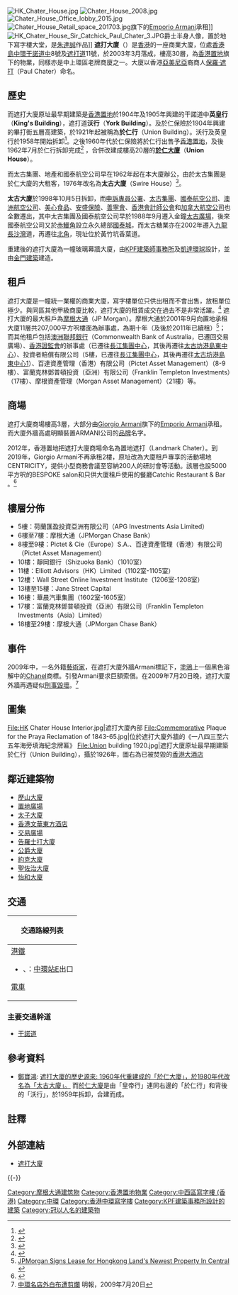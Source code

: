 {{noteTA
|1=zh-hant:聖佐治大廈; zh-hans:圣佐治大厦;
}}
[[File:HK_Chater_House.jpg|right]]
[[File:Chater_House_2008.jpg|right]]
[[File:Chater_House_Office_lobby_2015.jpg|right]]
[[File:Chater_House_Retail_space_201703.jpg|right]]旗下的[[Emporio_Armani|Emporio Armani]]承租]]
[[File:HK_Chater_House_Sir_Catchick_Paul_Chater_3.JPG|thumb]]爵士半身人像，置於地下寫字樓大堂，是[[朱達誠|朱達誠]]作品]]
'''遮打大廈'''（{{lang-en|Chater House}}）是[[香港|香港]]的一座商業大廈，位處[[香港島|香港島]][[中環|中環]][[干諾道|干諾道中]]8號及[[遮打道|遮打道]]11號，於2003年3月落成，樓高30層，為[[香港置地|香港置地]]旗下的物業，同樣亦是中上環區老牌商廈之一。大廈以香港[[亞美尼亞|亞美尼亞]]裔商人[[保羅·遮打|保羅·遮打]]（Paul Chater）命名。

==歷史==
而遮打大廈原址最早期建築是[[香港置地|香港置地]]於1904年及1905年興建的干諾道中'''英皇行'''（'''King's Building'''），遮打道'''沃行'''（'''York Building'''）。及於仁保險於1904年興建的畢打街五層高建築，於1921年起被稱為'''於仁行'''（Union Building）。沃行及英皇行於1958年開始拆卸<ref>{{cite web|title=Landmark Explore|url=https://www.onelandmark.hk|accessdate=2015-08-21|deadurl=yes|archiveurl=https://web.archive.org/web/20160306032522/http://onelandmark.hk/|archivedate=2016-03-06}}</ref>。之後1960年代於仁保險將於仁行出售予[[香港置地|香港置地]]，及後1962年7月於仁行拆卸完成<ref>{{cite book|author=鄭寶鴻|title=上游 香港五十年代社會影像|url=https://books.google.com.hk/books?id=2FXeBAAAQBAJ&pg=PA112&lpg=PA112&dq=%E4%B8%AD%E7%92%B0%E6%B2%83%E8%A1%8C&source=bl&ots=SFV1Rfoeul&sig=Le-Rpa7XhDzhor7hr4SO2xAzlSY&hl=zh-CN&sa=X&ved=0CDMQ6AEwBGoVChMIzKL4vbi3xwIVVQOOCh2AsgQZ#v=onepage&q=%E4%B8%AD%E7%92%B0%E6%B2%83%E8%A1%8C&f=false|publisher=商務(香港)印書館|location=Hong Kong|language=zh-hk|accessdate=2015-08-20}}</ref>
，合併改建成樓高20層的'''[[於仁大廈|於仁大廈]]'''（'''Union House'''）。

而太古集團、地產和國泰航空公司早在1962年起在本大廈辦公，由於太古集團是於仁大廈的大租客，1976年改名為'''太古大廈'''（Swire House）<ref>{{cite book|author=馮邦彥，饒美蛟|title=厚生利群--香港保險史|url=https://books.google.com.hk/books?id=lSqvAAAAQBAJ&pg=PA124&lpg=PA124&dq=%E6%96%BC%E4%BB%81%E8%A1%8C&source=bl&ots=G9Yboh4u8N&sig=mnH0b1P-C_rXTv-Z9P0GqjsQNzs&hl=zh-CN&sa=X&ved=0CDoQ6AEwBWoVChMI7amLs7y3xwIVw76OCh2RkgbC#v=onepage&q=%E6%96%BC%E4%BB%81%E8%A1%8C&f=false|publisher=三聯書店(香港)有限公司|location=Hong Kong|language=zh-hk|accessdate=2015-08-20}}</ref>。

'''太古大廈'''於1998年10月5日拆卸，而[[申訴專員公署|申訴專員公署]]、[[太古集團|太古集團]]、[[國泰航空公司|國泰航空公司]]、[[澳洲航空公司|澳洲航空公司]]、[[美心食品|美心食品]]、[[安盛保險|安盛保險]]、[[善寧會|善寧會]]、[[香港會計師公會|香港會計師公會]]和[[加拿大航空公司|加拿大航空公司]]也全數遷出，其中太古集團及國泰航空公司早於1988年9月遷入金鐘[[太古廣場|太古廣場]]，後來國泰航空公司又於[[赤鱲角|赤鱲角]]設立永久總部[[國泰城|國泰城]]，而太古糖業亦在2002年遷入[[九龍|九龍]][[長沙灣|長沙灣]]道，再遷往[[北角|北角]]，現址位於黃竹坑香葉道。

重建後的遮打大廈為一幢玻璃幕牆大廈，由[[KPF建築師事務所|KPF建築師事務所]]及[[凱達環球|凱達環球]]設計，並由[[金門建築|金門建築]]建造。

==租戶==
遮打大廈是一幢統一業權的商業大廈，寫字樓單位只供出租而不會出售，放租單位極少。與同區其他甲級商廈比較，遮打大廈的租賃成交在過去不是非常活躍。<ref>{{Cite web|title=Chater House 遮打大廈|url=https://office.propwiser.com.hk/tc/Building/central/遮打大廈/56|accessdate=2021-08-30|author=|date=2020-10-23|format=|website=博思物業网|language=}}</ref>
遮打大廈的最大租戶為[[摩根大通|摩根大通]]（JP Morgan）。摩根大通於2001年9月向置地承租大廈11層共207,000平方呎樓面為辦事處，為期十年（及後於2011年已續租）<ref>[http://202.66.146.82/listco/sg/hkland/press/p011030.pdf JPMorgan Signs Lease for Hongkong Land's Newest Property In Central] {{webarchive|url=https://web.archive.org/web/20030325153336/http://202.66.146.82/listco/sg/hkland/press/p011030.pdf |date=2003-03-25 }}</ref>；而其他租戶包括[[澳洲聯邦銀行|澳洲聯邦銀行]]（Commonwealth Bank of Australia，已遷回交易廣場）、[[證券及期貨事務監察委員會|香港證監會]]的辦事處（已遷往[[長江集團中心|長江集團中心]]，其後再遷往[[太古坊|太古坊]][[港島東中心|港島東中心]]）、投資者賠償有限公司（5樓，已遷往[[長江集團中心|長江集團中心]]，其後再遷往[[太古坊|太古坊]][[港島東中心|港島東中心]][http://www.hkicc.org.hk/about_us/pop_ch.html]）、百達資產管理（香港）有限公司（Pictet Asset Management）（8-9樓）、富蘭克林鄧普頓投資（亞洲）有限公司（Franklin Templeton Investments）（17樓）、摩根資產管理（Morgan Asset Management）（21樓）等。

==商場==
遮打大廈商場樓高3層，大部分由[[喬治·阿瑪尼|Giorgio Armani]]旗下的[[Emporio_Armani|Emporio Armani]]承租。而大廈外牆高處明顯裝置ARMANI公司的[[品牌|品牌]]名字。

2012年，香港置地把遮打大廈商場命名為置地遮打（Landmark Chater）。到2019年，Giorgio Armani不再承租2樓，原址改為大廈租戶專享的活動場地CENTRICITY，提供小型商務會議至容納200人的研討會等活動。該層也設5000平方呎的BESPOKE salon和只供大廈租戶使用的餐廳Catchic Restaurant & Bar 。<ref>{{cite news |title=置地推租戶新服務項目 |url=https://www2.hkej.com/property/article/id/2283687/%E7%BD%AE%E5%9C%B0%E6%8E%A8%E7%A7%9F%E6%88%B6%E6%96%B0%E6%9C%8D%E5%8B%99%E9%A0%85%E7%9B%AE |accessdate=2020-09-20 |work=信報財經新聞 |date=2019-10-24}}</ref>

==樓層分佈==
*5樓：荷蘭匯盈投資亞洲有限公司（APG Investments Asia Limited）
*6樓至7樓：摩根大通（JPMorgan Chase Bank）
*8樓至9樓：Pictet & Cie（Europe）S.A.、百達資產管理（香港）有限公司（Pictet Asset Management）
*10樓：靜岡銀行（Shizuoka Bank）（1010室）
*11樓：Elliott Advisors（HK）Limited（1102室-1105室）
*12樓：Wall Street Online Investment Institute（1206室-1208室）
*13樓至15樓：Jane Street Capital
*16樓：華晨汽車集團（1602室-1605室）
*17樓：富蘭克林鄧普頓投資（亞洲）有限公司（Franklin Templeton Investments（Asia）Limited）
*18樓至29樓：摩根大通（JPMorgan Chase Bank）

==事件==
2009年中，一名外籍[[藝術家|藝術家]]，在遮打大廈外牆Armani標記下，[[塗鴉|塗鴉]]上一個黑色溶解中的[[香奈兒|Chanel]]商標。引發Armani要求巨額索償。在2009年7月20日晚，遮打大廈外牆再遇疑似[[刑事毀壞|刑事毀壞]]。<ref>[http://hk.news.yahoo.com/article/090720/4/dadg.html 中環名店外白布遭剪爛] 明報，2009年7月20日</ref>

==圖集==
<gallery>
File:HK Chater House Interior.jpg|遮打大廈內部
File:Commemorative Plaque for the Praya Reclamation of 1843-65.jpg|位於遮打大廈外牆的《一八四三至六五年海旁填海紀念牌匾》
File:Union building 1920.jpg|遮打大廈原址最早期建築於仁行（Union Building），攝於1926年，圖右為已被焚毀的[[香港大酒店|香港大酒店]]
</gallery>

==鄰近建築物==
* [[歷山大廈|歷山大廈]]
* [[置地廣塲|置地廣場]]
* [[太子大廈|太子大廈]]
* [[香港文華東方酒店|香港文華東方酒店]]
* [[交易廣場|交易廣場]]
* [[告羅士打大廈|告羅士打大廈]]
* [[公爵大廈|公爵大廈]]
* [[約克大廈|約克大廈]]
* [[聖佐治大廈|聖佐治大廈]]
* [[怡和大廈|怡和大廈]]

==交通==
{| class="mw-collapsible mw-collapsed wikitable" style="background:white; margin: 0 auto; width: auto;" 
! 交通路線列表
|-
|
;[[港鐵|港鐵]]
*{{港鐵路線標誌|ISL}}、{{港鐵路線標誌|TWL}}：[[中環站|中環站]]E出口   
;[[香港電車|電車]]
|}

===主要交通幹道===
*[[干諾道|干諾道]]

==參考資料==
* [[鄭寶鴻|鄭寶鴻]]: [http://www.thevoice.org.hk/v0344/053.htm 遮打大廈的歷史源來: 1960年代重建成的「於仁大廈」，於1980年代改名為「太古大廈」。] 而[[於仁大廈|於仁大廈]]是由「皇帝行」連同右邊的「於仁行」和背後的「沃行」，於1959年拆卸，合建而成。

==註釋==
{{reflist}}

==外部連結==
{{commonscat|Chater House}}
* [https://web.archive.org/web/20070522213759/http://www.hkland.com/commercial_property/hongkong_properties/chaterhouse/index.html 遮打大廈]

{{-}}
{{怡和洋行}}
{{摩根大通}}
{{Authority control}}

[[Category:摩根大通建筑物|Category:摩根大通建筑物]]
[[Category:香港置地物業|Category:香港置地物業]]
[[Category:中西區寫字樓_(香港)|Category:中西區寫字樓 (香港)]]
[[Category:中環|Category:中環]]
[[Category:香港中環寫字樓|Category:香港中環寫字樓]]
[[Category:KPF建築事務所設計的建築|Category:KPF建築事務所設計的建築]]
[[Category:冠以人名的建築物|Category:冠以人名的建築物]]
